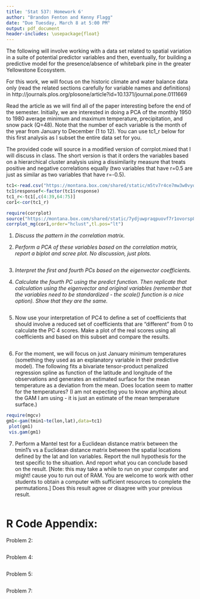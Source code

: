 ```yaml
---
title: 'Stat 537: Homework 6'
author: "Brandon Fenton and Kenny Flagg"
date: "Due Tuesday, March 8 at 5:00 PM"
output: pdf_document
header-includes: \usepackage{float}
---
```


The following will involve working with a data set related to spatial variation in a suite of potential predictor variables and then, eventually, for building a predictive model for the presence/absence of whitebark pine in the greater Yellowstone Ecosystem. 

For this work, we will focus on the historic climate and water balance data only (read the related sections carefully for variable names and definitions) in http://journals.plos.org/plosone/article?id=10.1371/journal.pone.0111669

Read the article as we will find all of the paper interesting before the end of the semester. Initially, we are interested in doing a PCA of the monthly 1950 to 1980 average minimum and maximum temperature, precipitation, and snow pack (Q=48). Note that the number of each variable is the month of the year from January to December (1 to 12). You can use tc1_r below for this first analysis as I subset the entire data set for you. 

The provided code will source in a modified version of corrplot.mixed that I will discuss in class. The short version is that it orders the variables based on a hierarchical cluster analysis using a dissimilarity measure that treats positive and negative correlations equally (two variables that have r=0.5 are just as similar as two variables that have r=-0.5). 

```r

tc1<-read.csv("https://montana.box.com/shared/static/m5tv7r4ce7mw3w0vyqu0q7i1f8jflkkc.csv",header=T) #Data set without any modifications from https://knb.ecoinformatics.org/#view/doi:10.5063/F1DZ067F
tc1$responsef<-factor(tc1$response)
tc1_r<-tc1[,c(4:39,64:75)]
cor1<-cor(tc1_r)

require(corrplot)
source("https://montana.box.com/shared/static/7ydjuwpraqpuovf7r1ovorsp828ckzs0.r")
corrplot_mg(cor1,order="hclust",tl.pos="lt")


```

1) _Discuss the pattern in the correlation matrix._

2) _Perform a PCA of these variables based on the correlation matrix, report a biplot and scree plot. No discussion, just plots._
```r

```
3) _Interpret the first and fourth PCs based on the eigenvector coefficients._


4) _Calculate the fourth PC using the predict function. Then replicate that calculation using the eigenvector and original variables (remember that the variables need to be standardized - the scale() function is a nice option). Show that they are the same._

```r

```

5) Now use your interpretation of PC4 to define a set of coefficients that should involve a reduced set of coefficients that are "different" from 0 to calculate the PC 4 scores. Make a plot of the real scores using all coefficients and based on this subset and compare the results. 

```r

```

6) For the moment, we will focus on just January minimum temperatures (something they used as an explanatory variable in their predictive model). The following fits a bivariate tensor-product penalized regression spline as function of the latitude and longitude of the observations and generates an estimated surface for the mean temperature as a deviation from the mean. Does location seem to matter for the temperatures? (I am not expecting you to know anything about the GAM I am using - it is just an estimate of the mean temperature surface.)

```r
require(mgcv)
gm1<-gam(tmin1~te(lon,lat),data=tc1)
 plot(gm1)
 vis.gam(gm1)
``` 
 
7) Perform a Mantel test for a Euclidean distance matrix between the tmin1's vs a Euclidean distance matrix between the spatial locations defined by the lat and lon variables. Report the null hypothesis for the test specific to the situation. And report what you can conclude based on the result. [Note: this may take a while to run on your computer and might! cause you to run out of RAM. You are welcome to work with other students to obtain a computer with sufficient resources to complete the permutations.] Does this result agree or disagree with your previous result.

```r

```

# R Code Appendix:

Problem 2:
```r
```

Problem 4:
```r
```

Problem 5:
```r
```

Problem 7:
```r
```

<!--- ### About This Markdown File

  * File creation date: `r Sys.Date()`
  * `r R.version.string`
  * R version (short form): `r getRversion()`
  * Additional session information
  
```r
sessionInfo()  # could use devtools::session_info() if you prefer that
```
-->



